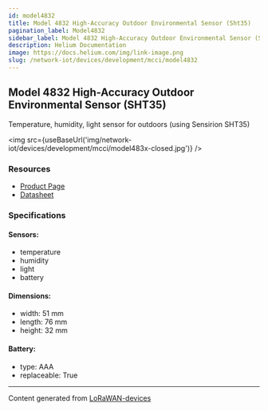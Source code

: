 ```yaml
---
id: model4832
title: Model 4832 High-Accuracy Outdoor Environmental Sensor (Sht35)
pagination_label: Model4832
sidebar_label: Model 4832 High-Accuracy Outdoor Environmental Sensor (Sht35)
description: Helium Documentation
image: https://docs.helium.com/img/link-image.png
slug: /network-iot/devices/development/mcci/model4832
---
```



<LegacyContentBanner />

## Model 4832 High-Accuracy Outdoor Environmental Sensor (SHT35)

Temperature, humidity, light sensor for outdoors (using Sensirion SHT35)

<img src={useBaseUrl('img/network-iot/devices/development/mcci/model483x-closed.jpg')} />

### Resources

- [Product Page](https://mcci.io/m4832)
- [Datasheet](https://cdn.shopify.com/s/files/1/0873/5104/files/model483x-datasheet.pdf?v=1610937656)

### Specifications

#### Sensors:

- temperature
- humidity
- light
- battery

#### Dimensions:

- width: 51 mm
- length: 76 mm
- height: 32 mm

#### Battery:

- type: AAA
- replaceable: True

---

Content generated from [LoRaWAN-devices](https://github.com/TheThingsNetwork/lorawan-devices)
